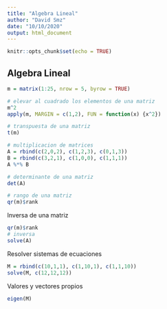 ```yaml
---
title: "Algebra Lineal"
author: "David Smz"
date: "10/10/2020"
output: html_document
---
```


```r
knitr::opts_chunk$set(echo = TRUE)
```

## Algebra Lineal
```r
m = matrix(1:25, nrow = 5, byrow = TRUE)
```

```r
# elevar al cuadrado los elementos de una matriz
m^2
apply(m, MARGIN = c(1,2), FUN = function(x) {x^2})
```

```r
# transpuesta de una matriz
t(m)
```

```r
# multiplicacion de matrices
A = rbind(c(2,0,2), c(1,2,3), c(0,1,3))
B = rbind(c(3,2,1), c(1,0,0), c(1,1,1))
A %*% B
```

```r
# determinante de una matriz
det(A)
```

```r
# rango de una matriz
qr(m)$rank
```

Inversa de una matriz
```r
qr(m)$rank
# inversa
solve(A)
```

Resolver sistemas de ecuaciones
```r
M = rbind(c(10,1,1), c(1,10,1), c(1,1,10))
solve(M, c(12,12,12))
```

Valores y vectores propios
```r
eigen(M)
```

